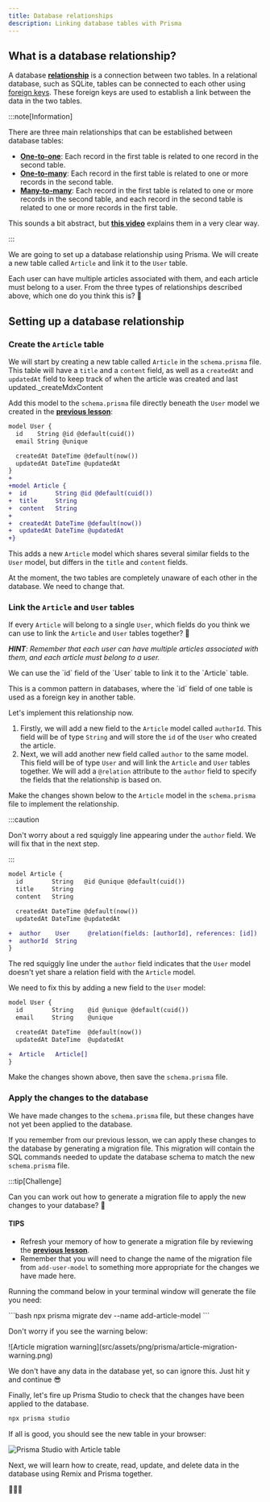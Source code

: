 ```yaml
---
title: Database relationships
description: Linking database tables with Prisma
---
```



## What is a database relationship?

A database [**relationship**](https://www.prisma.io/docs/orm/prisma-schema/data-model/relations) is a connection between two tables. In a relational database, such as SQLite, tables can be connected to each other using [foreign keys](). These foreign keys are used to establish a link between the data in the two tables.

:::note[Information]

There are three main relationships that can be established between database tables:

- [**One-to-one**](https://www.prisma.io/docs/orm/prisma-schema/data-model/relations/one-to-one-relations): Each record in the first table is related to one record in the second table.
- [**One-to-many**](https://www.prisma.io/docs/orm/prisma-schema/data-model/relations/one-to-many-relations): Each record in the first table is related to one or more records in the second table.
- [**Many-to-many**](https://www.prisma.io/docs/orm/prisma-schema/data-model/relations/many-to-many-relations): Each record in the first table is related to one or more records in the second table, and each record in the second table is related to one or more records in the first table.

This sounds a bit abstract, but [**this video**](https://youtu.be/fpBYj55-zd8?si=nLyBxsfkBVdPzqKL) explains them in a very clear way.

:::

We are going to set up a database relationship using Prisma. We will create a new table called `Article` and link it to the `User` table.

Each user can have multiple articles associated with them, and each article must belong to a user. From the three types of relationships described above, which one do you think this is? 🤔

## Setting up a database relationship

### Create the `Article` table

We will start by creating a new table called `Article` in the `schema.prisma` file. This table will have a `title` and a `content` field, as well as a `createdAt` and `updatedAt` field to keep track of when the article was created and last updated._createMdxContent

Add this model to the `schema.prisma` file directly beneath the `User` model we created in the [**previous lesson**](/code-monster/guides/prisma/prisma-schema):

```diff lang="tsx" title="prisma/schema.prisma"
model User {
  id    String @id @default(cuid())
  email String @unique

  createdAt DateTime @default(now())
  updatedAt DateTime @updatedAt
}
+
+model Article {
+  id        String @id @default(cuid())
+  title     String
+  content   String
+
+  createdAt DateTime @default(now())
+  updatedAt DateTime @updatedAt
+}
```

This adds a new `Article` model which shares several similar fields to the `User` model, but differs in the `title` and `content` fields.

At the moment, the two tables are completely unaware of each other in the database. We need to change that.

### Link the `Article` and `User` tables

If every `Article` will belong to a single `User`, which fields do you think we can use to link the `Article` and `User` tables together? 🤔

***HINT**: Remember that each user can have multiple articles associated with them, and each article must belong to a user.*

<MonsterDetails>
  <div>
    <p>We can use the `id` field of the `User` table to link it to the `Article` table.</p>
    <p>This is a common pattern in databases, where the `id` field of one table is used as a foreign key in another table.</p>
  </div>
</MonsterDetails>

Let's implement this relationship now.

1. Firstly, we will add a new field to the `Article` model called `authorId`. This field will be of type `String` and will store the `id` of the `User` who created the article.
2. Next, we will add another new field called `author` to the same model. This field will be of type `User` and will link the `Article` and `User` tables together. We will add a `@relation` attribute to the `author` field to specify the fields that the relationship is based on.

Make the changes shown below to the `Article` model in the `schema.prisma` file to implement the relationship.

:::caution

Don't worry about a red squiggly line appearing under the `author` field. We will fix that in the next step.

:::

```diff lang="tsx" title="prisma/schema.prisma"
model Article {
  id        String   @id @unique @default(cuid())
  title     String
  content   String

  createdAt DateTime @default(now())
  updatedAt DateTime @updatedAt

+  author    User     @relation(fields: [authorId], references: [id])
+  authorId  String
}
```

The red squiggly line under the `author` field indicates that the `User` model doesn't yet share a relation field with the `Article` model.

We need to fix this by adding a new field to the `User` model:

```diff lang="tsx" title="prisma/schema.prisma"
model User {
  id        String    @id @unique @default(cuid())
  email     String    @unique

  createdAt DateTime  @default(now())
  updatedAt DateTime  @updatedAt

+  Article   Article[]
}
```

Make the changes shown above, then save the `schema.prisma` file.

### Apply the changes to the database

We have made changes to the `schema.prisma` file, but these changes have not yet been applied to the database.

If you remember from our previous lesson, we can apply these changes to the database by generating a migration file. This migration will contain the SQL commands needed to update the database schema to match the new `schema.prisma` file.

:::tip[Challenge]

Can you can work out how to generate a migration file to apply the new changes to your database? 🤔

#### TIPS

- Refresh your memory of how to generate a migration file by reviewing the [**previous lesson**](http://localhost:4321/code-monster/guides/prisma/prisma-schema#creating-a-migration-file).
- Remember that you will need to change the name of the migration file from `add-user-model` to something more appropriate for the changes we have made here.

<MonsterDetails>
  <div>
    <p>Running the command below in your terminal window will generate the file you need:</p>
    ```bash
    npx prisma migrate dev --name add-article-model
    ```
    <p>Don't worry if you see the warning below:</p>
    ![Article migration warning](src/assets/png/prisma/article-migration-warning.png)
    <p>We don't have any data in the database yet, so can ignore this. Just hit <MonsterKbd>y</MonsterKbd> and continue 😎</p>
  </div>
</MonsterDetails>

Finally, let's fire up Prisma Studio to check that the changes have been applied to the database.

```bash
npx prisma studio
```

If all is good, you should see the new table in your browser:

![Prisma Studio with Article table](src/assets/png/prisma/prisma-studio-article-table.png)

Next, we will learn how to create, read, update, and delete data in the database using Remix and Prisma together.

🚀🚀🚀
